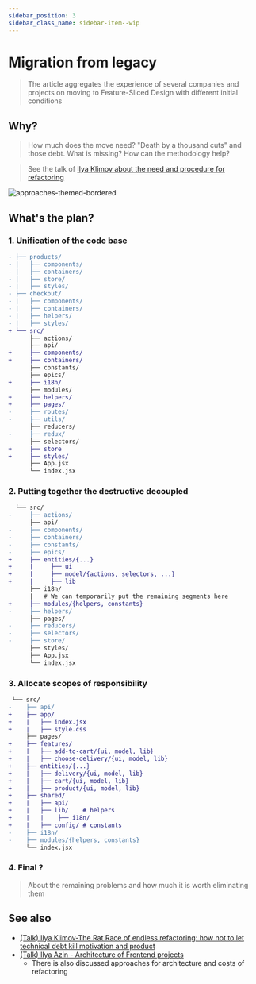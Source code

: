 ```yaml
---
sidebar_position: 3
sidebar_class_name: sidebar-item--wip
---
```



# Migration from legacy

<WIP ticket="166" />

> The article aggregates the experience of several companies and projects on moving to Feature-Sliced Design with different initial conditions

## Why?

> How much does the move need? "Death by a thousand cuts" and those debt. What is missing? How can the methodology help?

> See the talk of [Ilya Klimov about the need and procedure for refactoring](http://youtu.be/aOiJ3k2UvO4)

![approaches-themed-bordered](/img/approaches.png)

## What's the plan?

### 1. Unification of the code base

```diff
- ├── products/
- |   ├── components/
- |   ├── containers/
- |   ├── store/
- |   ├── styles/
- ├── checkout/
- |   ├── components/
- |   ├── containers/
- |   ├── helpers/
- |   ├── styles/
+ └── src/
      ├── actions/
      ├── api/
+     ├── components/
+     ├── containers/
      ├── constants/
      ├── epics/
+     ├── i18n/
      ├── modules/
+     ├── helpers/
+     ├── pages/
-     ├── routes/
-     ├── utils/
      ├── reducers/
-     ├── redux/
      ├── selectors/
+     ├── store
+     ├── styles/
      ├── App.jsx
      └── index.jsx
```

### 2. Putting together the destructive decoupled

```diff
  └── src/
-     ├── actions/
      ├── api/
-     ├── components/
-     ├── containers/
-     ├── constants/
-     ├── epics/
+     ├── entities/{...}
+     |     ├── ui
+     |     ├── model/{actions, selectors, ...}
+     |     ├── lib
      ├── i18n/
      |   # We can temporarily put the remaining segments here
+     ├── modules/{helpers, constants}
-     ├── helpers/
      ├── pages/
-     ├── reducers/
-     ├── selectors/
-     ├── store/
      ├── styles/
      ├── App.jsx
      └── index.jsx
```

### 3. Allocate scopes of responsibility

```diff
 └── src/
-    ├── api/
+    ├── app/
+    |   ├── index.jsx
+    |   ├── style.css
     ├── pages/
+    ├── features/
+    |   ├── add-to-cart/{ui, model, lib}
+    |   ├── choose-delivery/{ui, model, lib}
+    ├── entities/{...}
+    |   ├── delivery/{ui, model, lib}
+    |   ├── cart/{ui, model, lib}
+    |   ├── product/{ui, model, lib}
+    ├── shared/
+    |   ├── api/
+    |   ├── lib/    # helpers
+    |   |    ├── i18n/
+    |   ├── config/ # constants
-    ├── i18n/
-    ├── modules/{helpers, constants}
     └── index.jsx
```

### 4. Final ?

> About the remaining problems and how much it is worth eliminating them

## See also

- [(Talk) Ilya Klimov-The Rat Race of endless refactoring: how not to let technical debt kill motivation and product](https://youtu.be/aOiJ3k2UvO4)
- [(Talk) Ilya Azin - Architecture of Frontend projects](https://youtu.be/SnzPAr_FJ7w)
    - There is also discussed approaches for architecture and costs of refactoring